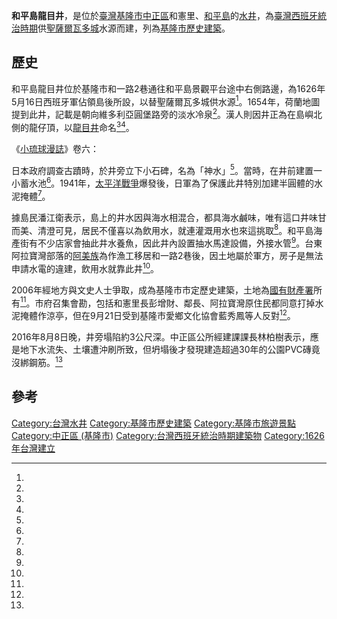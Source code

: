 {{tw monument
|name = 和平島龍目井
|image =和平島龍目井入口.jpg
|imagename =龍目井
{{Infobox mapframe|tyep=shape|zoom=15|frame-width=280}}
|othername= 
|formalname= 
|level = 縣(市)定歷史建築
|class= 其他設施
|material= 
|location ={{TWN}}[[基隆市|基隆市]][[中正區_(基隆市)|中正區]]和憲里一路2巷
|time = 1626年
|cost = 
|open =
|date=2006年12月7日
|coordinates={{coord|25.156992|N|121.770261|E|type:landmark|display=it}}

|reg_url =https://cloud.culture.tw/frontsite/inquiry/emapInquiryAction.do?method=showEmapDetail&indexId=46668
}}

'''和平島龍目井'''，是位於[[臺灣|臺灣]][[基隆市|基隆市]][[中正區_(基隆市)|中正區]]和憲里、[[和平島|和平島]]的[[水井|水井]]，為[[臺灣西班牙統治時期|臺灣西班牙統治時期]]供[[聖薩爾瓦多城|聖薩爾瓦多城]]水源而建，列為[[基隆市歷史建築|基隆市歷史建築]]。

==歷史 ==
和平島龍目井位於基隆市和一路2巷通往和平島景觀平台途中右側路邊，為1626年5月16日西班牙軍佔領島後所設，以替聖薩爾瓦多城供水源<ref name="王貴郎"/>。1654年，荷蘭地圖提到此井，記載是朝向維多利亞圓堡路旁的淡水冷泉<ref name="高迎秋"/>。漢人則因井正為在島嶼北側的龍仔頂，以[[龍目井_(基隆)|龍目井]]命名<ref name="王貴郎"/><ref name="高迎秋"/>。

《[[小琉球漫誌|小琉球漫誌]]》卷六：{{Cquote| 龍目井在雞籠山麓，下臨大海，四周斥鹵，泉湧如珠，噴地而出，甘冽冠於全臺。或-{云}-荷蘭所濬。但其井相距府治千餘里，且生番出入之地，不能致也。}}

日本政府調查古蹟時，於井旁立下小石碑，名為「神水」<ref name="王貴郎"/>。當時，在井前建置一小蓄水池<ref name="張芮瑜"/>。1941年，[[太平洋戰爭|太平洋戰爭]]爆發後，日軍為了保護此井特別加建半圓體的水泥掩體<ref name="王貴郎"/>。

據島民潘江衛表示，島上的井水因與海水相混合，都具海水鹹味，唯有這口井味甘而美、清澄可見，居民不僅喜以為飲用水，就連灌溉用水也來這挑取<ref name="王貴郎"/>。和平島海產街有不少店家會抽此井水養魚，因此井內設置抽水馬達設備，外接水管<ref name="張芮瑜"/>。台東阿拉寶灣部落的[[阿美族|阿美族]]為作漁工移居和一路2巷後，因土地屬於軍方，房子是無法申請水電的違建，飲用水就靠此井<ref name="邱瑞杰"/>。

2006年經地方與文史人士爭取，成為基隆市市定歷史建築，土地為[[國有財產署|國有財產署]]所有<ref name="張芮瑜"/>。巿府召集會勘，包括和憲里長彭增財、鄰長、阿拉寶灣原住民都同意打掉水泥掩體作涼亭，但在9月21日受到基隆巿愛鄉文化協會藍秀鳳等人反對<ref name="牟玉珮"/>。

2016年8月8日晚，井旁塌陷約3公尺深。中正區公所經建課課長林柏樹表示，應是地下水流失、土壤遭沖刷所致，但坍塌後才發現建造超過30年的公園PVC磚竟沒綁鋼筋。<ref name="張芮瑜"/>
{{Multiple image
|align=right
|direction = horizontal
|width = 200
|image1 =和平島龍目井掩體.jpg
|caption1 =掩體
|image2 =和平島龍目井口.jpg
|caption2 =井口
}}

== 參考 ==
{{Reflist|35em|refs =
<ref name="邱瑞杰">{{Cite news|url=|title=和平地區原住民 克難舉辦豐年祭 和一路還有卅餘「違建戶」過著沒有水電的日子 林幸財接任頭目 盼市府重視原住民部落建設|author=邱瑞杰|language=zh-tw|newspaper=《聯合報》|date=2003-09-14|accessdate=}}</ref>

<ref name="張芮瑜">{{Cite news|url=https://udn.com/news/story/7328/1884783|title=龍目井水疑超抽 和平島陷大坑 居民嚇壞已封閉 公所表示 應是地下水流失、土壤遭沖刷所致 北觀處已納管公園 日前會勘有意併入|author=張芮瑜|language=zh-tw|newspaper=《聯合報》|date=2016-08-10|accessdate=2020-06-29|archive-url=https://web.archive.org/web/20160824011953/http://udn.com/news/story/7328/1884783|archive-date=2016-08-24|dead-url=no}}</ref>

<ref name="王貴郎">{{Cite news|url=|title=和平島神水孤井向黃昏|author=王貴郎|language=zh-tw|newspaper=《中國時報》|date=2003-01-07|accessdate=}}</ref>

<ref name="高迎秋">{{Cite news|url=|title=市長：古蹟認定有一定程序|author=高迎秋|language=zh-tw|newspaper=《中國時報》|date=2001-08-15|accessdate=}}</ref>

<ref name="牟玉珮">{{Cite news|url=|title=龍目井拱型建物 地方要留|author=牟玉珮|language=zh-tw|newspaper=《聯合報》|date=2006-09-22|accessdate=}}</ref>

}}
{{portal bar|基隆|西班牙|border=no}}

{{基隆市文化資產}}
{{commonscat|Water well of Fort San Salvador}}
[[Category:台灣水井|Category:台灣水井]]
[[Category:基隆市歷史建築|Category:基隆市歷史建築]]
[[Category:基隆市旅遊景點|Category:基隆市旅遊景點]]
[[Category:中正區_(基隆市)|Category:中正區 (基隆市)]]
[[Category:台灣西班牙統治時期建築物|Category:台灣西班牙統治時期建築物]]
[[Category:1626年台灣建立|Category:1626年台灣建立]]